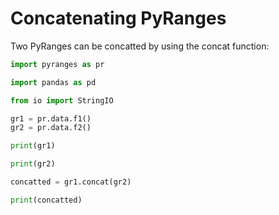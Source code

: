 # Concatenating PyRanges

Two PyRanges can be concatted by using the concat function:

```python
import pyranges as pr

import pandas as pd

from io import StringIO

gr1 = pr.data.f1()
gr2 = pr.data.f2()

print(gr1)

print(gr2)

concatted = gr1.concat(gr2)

print(concatted)
```
